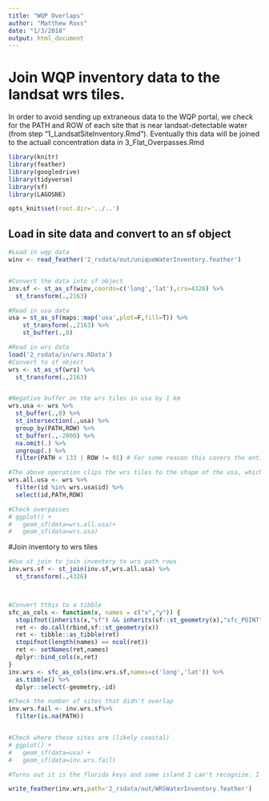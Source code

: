 ```yaml
---
title: "WQP Overlaps"
author: "Matthew Ross"
date: "1/3/2018"
output: html_document
---
```


# Join WQP inventory data to the landsat wrs tiles. 

In order to avoid sending up extraneous data to the WQP portal, we check for the PATH and ROW of each site that is near landsat-detectable water (from step "1_LandsatSiteInventory.Rmd"). Eventually this data will be joined to the actuall concentration data in 3_Flat_Overpasses.Rmd

```r
library(knitr)
library(feather)
library(googledrive)
library(tidyverse)
library(sf)
library(LAGOSNE)

opts_knit$set(root.dir='../..')
```

## Load in site data and convert to an sf object
```r
#Load in wqp data
winv <- read_feather('2_rsdata/out/uniqueWaterInventory.feather')


#Convert the data into sf object
inv.sf <- st_as_sf(winv,coords=c('long','lat'),crs=4326) %>%
  st_transform(.,2163)

```


```r
#Read in usa data
usa = st_as_sf(maps::map('usa',plot=F,fill=T)) %>%
    st_transform(.,2163) %>%
    st_buffer(.,0) 

#Read in wrs data
load('2_rsdata/in/wrs.RData')
#Convert to sf object
wrs <- st_as_sf(wrs) %>%
  st_transform(.,2163)


#Negative buffer on the wrs tiles in usa by 1 km
wrs.usa <- wrs %>%
  st_buffer(.,0) %>%
  st_intersection(.,usa) %>%
  group_by(PATH,ROW) %>%
  st_buffer(.,-2000) %>%
  na.omit(.) %>%
  ungroup(.) %>%
  filter(PATH < 133 | ROW != 91) # For some reason this covers the entire usa and messes up data downstream

#The above operation clips the wrs tiles to the shape of the usa, which we don't want. So let's keep full tiles
wrs.all.usa <- wrs %>%
  filter(id %in% wrs.usa$id) %>%
  select(id,PATH,ROW)

#Check overpasses
# ggplot() + 
#   geom_sf(data=wrs.all.usa)+
#   geom_sf(data=wrs.usa)
```

#Join inventory to wrs tiles
```r
#Use st join to join inventory to wrs path rows
inv.wrs.sf <- st_join(inv.sf,wrs.all.usa) %>%
  st_transform(.,4326)



#Convert tthis to a tibble
sfc_as_cols <- function(x, names = c("x","y")) {
  stopifnot(inherits(x,"sf") && inherits(sf::st_geometry(x),"sfc_POINT"))
  ret <- do.call(rbind,sf::st_geometry(x))
  ret <- tibble::as_tibble(ret)
  stopifnot(length(names) == ncol(ret))
  ret <- setNames(ret,names)
  dplyr::bind_cols(x,ret)
}
inv.wrs <- sfc_as_cols(inv.wrs.sf,names=c('long','lat')) %>%
  as.tibble() %>%
  dplyr::select(-geometry,-id) 

#Check the number of sites that didn't overlap
inv.wrs.fail <- inv.wrs.sf%>%
  filter(is.na(PATH))


#Check where these sites are (likely coastal)
# ggplot() + 
#   geom_sf(data=usa) + 
#   geom_sf(data=inv.wrs.fail)

#Turns out it is the florida keys and some island I can't recognize. I'm okay with not having these sites

write_feather(inv.wrs,path='2_rsdata/out/WRSWaterInventory.feather')
```




